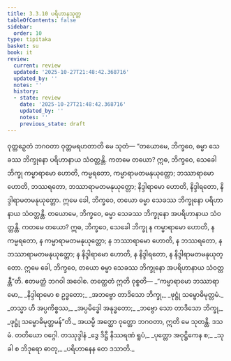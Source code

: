 ```yaml
---
title: 3.3.10 ပရိဟာနသုတ္တ
tableOfContents: false
sidebar:
  order: 10
type: tipitaka
basket: su
book: it
review:
  current: review
  updated: '2025-10-27T21:48:42.368716'
  updated_by: ''
  notes: ''
  history:
  - state: review
    date: '2025-10-27T21:48:42.368716'
    updated_by: ''
    notes: ''
    previous_state: draft
---
```



<ReviewStatus review={frontmatter.review} showDetails={true} />

<HypothesisAnnotation frontmatter={frontmatter} />

<DynamicBreadcrumb />

<Division number="79" book="it" e="ch" v="18" p="243">

<Paragraph number="525" book="it">
ဝုတ္တဉှေတံ ဘဂဝတာ ဝုတ္တမရဟတာတိ မေ သုတံ—
</Paragraph>

<Paragraph number="526" book="it">
“တယောမေ, ဘိက္ခဝေ, ဓမ္မာ သေခဿ ဘိက္ခုနော ပရိဟာနာယ သံဝတ္တန္တိ. ကတမေ တယော? ဣဓ, ဘိက္ခဝေ, သေခေါ ဘိက္ခု ကမ္မာရာမော ဟောတိ, ကမ္မရတော, ကမ္မာရာမတမနုယုတ္တော; ဘဿာရာမော ဟောတိ, ဘဿရတော, ဘဿာရာမတမနုယုတ္တော; နိဒ္ဒါရာမော ဟောတိ, နိဒ္ဒါရတော, နိဒ္ဒါရာမတမနုယုတ္တော. ဣမေ ခေါ, ဘိက္ခဝေ, တယော ဓမ္မာ သေခဿ ဘိက္ခုနော ပရိဟာနာယ သံဝတ္တန္တိ.
</Paragraph>

<Paragraph number="527" book="it">
တယောမေ, ဘိက္ခဝေ, ဓမ္မာ သေခဿ ဘိက္ခုနော အပရိဟာနာယ သံဝတ္တန္တိ. ကတမေ တယော? ဣဓ, ဘိက္ခဝေ, သေခေါ ဘိက္ခု န ကမ္မာရာမော ဟောတိ, န ကမ္မရတော, န ကမ္မာရာမတမနုယုတ္တော; န ဘဿာရာမော ဟောတိ, န ဘဿရတော, န ဘဿာရာမတမနုယုတ္တော; န နိဒ္ဒါရာမော ဟောတိ, န နိဒ္ဒါရတော, န နိဒ္ဒါရာမတမနုယုတ္တော. ဣမေ ခေါ, ဘိက္ခဝေ, တယော ဓမ္မာ သေခဿ ဘိက္ခုနော အပရိဟာနာယ သံဝတ္တန္တီ”တိ. ဧတမတ္ထံ ဘဂဝါ အဝေါစ. တတ္ထေတံ ဣတိ ဝုစ္စတိ—
</Paragraph>

<Paragraph number="528" type="verses" book="it">
_“ကမ္မာရာမော ဘဿာရာမော,_  
_နိဒ္ဒါရာမော စ ဥဒ္ဓတော;_  
_အဘဗ္ဗော တာဒိသော ဘိက္ခု,_  
_ဖုဋ္ဌုံ သမ္ဗောဓိမုတ္တမံ._  

</Paragraph>

<Paragraph number="529" type="verses" book="it">
_တသ္မာ ဟိ အပ္ပကိစ္စဿ,_  
_အပ္ပမိဒ္ဓေါ အနုဒ္ဓတော;_  
_ဘဗ္ဗော သော တာဒိသော ဘိက္ခု,_  
_ဖုဋ္ဌုံ သမ္ဗောဓိမုတ္တမန်”တိ._  

</Paragraph>

<Paragraph number="530" book="it">
အယမ္ပိ အတ္ထော ဝုတ္တော ဘဂဝတာ, ဣတိ မေ သုတန္တိ.

</Paragraph>
</Division>

<Paragraph number="531" type="center" book="it">
ဒသမံ.



</Paragraph>

<Paragraph number="532" type="center" book="it">
တတိယော ဝဂ္ဂေါ.



</Paragraph>

<Paragraph number="533" type="center" book="it">
တဿုဒ္ဒါနံ


</Paragraph>

<Paragraph number="534" type="verses" book="it">
_ဒွေ ဒိဋ္ဌီ နိဿရဏံ ရူပံ,_  
_ပုတ္တော အဝုဋ္ဌိကေန စ;_  
_သုခါ စ ဘိဒုရော ဓာတု,_  
_ပရိဟာနေန တေ ဒသာတိ._
</Paragraph>